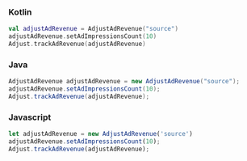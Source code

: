 <Tabs>
<Tab sync="kotlin">

### Kotlin

```kotlin
val adjustAdRevenue = AdjustAdRevenue("source")
adjustAdRevenue.setAdImpressionsCount(10)
Adjust.trackAdRevenue(adjustAdRevenue)
```

</Tab>

<Tab sync="java">

### Java

```java
AdjustAdRevenue adjustAdRevenue = new AdjustAdRevenue("source");
adjustAdRevenue.setAdImpressionsCount(10);
Adjust.trackAdRevenue(adjustAdRevenue);
```

</Tab>

<Tab sync="js">

### Javascript

```js
let adjustAdRevenue = new AdjustAdRevenue('source')
adjustAdRevenue.setAdImpressionsCount(10);
Adjust.trackAdRevenue(adjustAdRevenue);
```

</Tab>
</Tabs>
